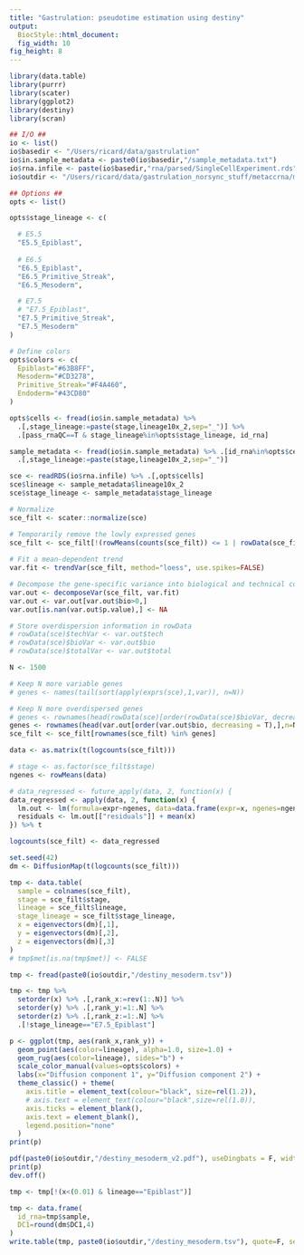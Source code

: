```yaml
---
title: "Gastrulation: pseudotime estimation using destiny"
output: 
  BiocStyle::html_document: 
  fig_width: 10
fig_height: 8
---
```


```r
library(data.table)
library(purrr)
library(scater)
library(ggplot2)
library(destiny)
library(scran)
```

```r

## I/O ##
io <- list()
io$basedir <- "/Users/ricard/data/gastrulation"
io$in.sample_metadata <- paste0(io$basedir,"/sample_metadata.txt")
io$rna.infile <- paste(io$basedir,"rna/parsed/SingleCellExperiment.rds",sep="/")
io$outdir <- "/Users/ricard/data/gastrulation_norsync_stuff/metaccrna/mofa/Primitive_Streak"

## Options ##
opts <- list()

opts$stage_lineage <- c(

  # E5.5
  "E5.5_Epiblast",
  
  # E6.5
  "E6.5_Epiblast",
  "E6.5_Primitive_Streak",
  "E6.5_Mesoderm",

  # E7.5 
  # "E7.5_Epiblast",
  "E7.5_Primitive_Streak",
  "E7.5_Mesoderm"
)

# Define colors
opts$colors <- c(
  Epiblast="#63B8FF",
  Mesoderm="#CD3278",
  Primitive_Streak="#F4A460",
  Endoderm="#43CD80"
)

opts$cells <- fread(io$in.sample_metadata) %>% 
  .[,stage_lineage:=paste(stage,lineage10x_2,sep="_")] %>% 
  .[pass_rnaQC==T & stage_lineage%in%opts$stage_lineage, id_rna]
```

```r
sample_metadata <- fread(io$in.sample_metadata) %>% .[id_rna%in%opts$cells] %>%
  .[,stage_lineage:=paste(stage,lineage10x_2,sep="_")]
```

```r
sce <- readRDS(io$rna.infile) %>% .[,opts$cells]
sce$lineage <- sample_metadata$lineage10x_2
sce$stage_lineage <- sample_metadata$stage_lineage
```

<!-- Identify highly variable genes -->
```r
# Normalize
sce_filt <- scater::normalize(sce)

# Temporarily remove the lowly expressed genes
sce_filt <- sce_filt[!(rowMeans(counts(sce_filt)) <= 1 | rowData(sce_filt)$pct_dropout_by_counts > 90),]
  
# Fit a mean-dependent trend
var.fit <- trendVar(sce_filt, method="loess", use.spikes=FALSE)

# Decompose the gene-specific variance into biological and technical components
var.out <- decomposeVar(sce_filt, var.fit)
var.out <- var.out[var.out$bio>0,]
var.out[is.nan(var.out$p.value),] <- NA

# Store overdispersion information in rowData
# rowData(sce)$techVar <- var.out$tech
# rowData(sce)$bioVar <- var.out$bio
# rowData(sce)$totalVar <- var.out$total
```

<!-- Filter expression data -->
```r
N <- 1500

# Keep N more variable genes
# genes <- names(tail(sort(apply(exprs(sce),1,var)), n=N))

# Keep N more overdispersed genes
# genes <- rownames(head(rowData(sce)[order(rowData(sce)$bioVar, decreasing = T),],n=N))
genes <- rownames(head(var.out[order(var.out$bio, decreasing = T),],n=N))
sce_filt <- sce_filt[rownames(sce_filt) %in% genes]
```

<!-- Regress out covariates -->
```r
data <- as.matrix(t(logcounts(sce_filt)))

# stage <- as.factor(sce_filt$stage)
ngenes <- rowMeans(data)

# data_regressed <- future_apply(data, 2, function(x) {
data_regressed <- apply(data, 2, function(x) {
  lm.out <- lm(formula=expr~ngenes, data=data.frame(expr=x, ngenes=ngenes));
  residuals <- lm.out[["residuals"]] + mean(x)
}) %>% t

logcounts(sce_filt) <- data_regressed
```

<!-- Fit DiffusionMap -->
```r
set.seed(42)
dm <- DiffusionMap(t(logcounts(sce_filt)))
```

```r
tmp <- data.table(
  sample = colnames(sce_filt),
  stage = sce_filt$stage,
  lineage = sce_filt$lineage,
  stage_lineage = sce_filt$stage_lineage,
  x = eigenvectors(dm)[,1],
  y = eigenvectors(dm)[,2],
  z = eigenvectors(dm)[,3]
)
# tmp$met[is.na(tmp$met)] <- FALSE
```

<!-- Load pre-computed pseudotime -->
```r
tmp <- fread(paste0(io$outdir,"/destiny_mesoderm.tsv"))
```

<!-- Calculate ranks -->
```r
tmp <- tmp %>% 
  setorder(x) %>% .[,rank_x:=rev(1:.N)] %>%
  setorder(y) %>% .[,rank_y:=1:.N] %>%
  setorder(z) %>% .[,rank_z:=1:.N] %>%
  .[!stage_lineage=="E7.5_Epiblast"]
```

<!-- Scatter plot of diffusion components -->
```r
p <- ggplot(tmp, aes(rank_x,rank_y)) +
  geom_point(aes(color=lineage), alpha=1.0, size=1.0) +
  geom_rug(aes(color=lineage), sides="b") + 
  scale_color_manual(values=opts$colors) +
  labs(x="Diffusion component 1", y="Diffusion component 2") +
  theme_classic() + theme(
    axis.title = element_text(colour="black", size=rel(1.2)),
    # axis.text = element_text(colour="black",size=rel(1.0)),
    axis.ticks = element_blank(),
    axis.text = element_blank(),
    legend.position="none"
  )
print(p)

pdf(paste0(io$outdir,"/destiny_mesoderm_v2.pdf"), useDingbats = F, width=4.75, height=4.25)
print(p)
dev.off()
```

<!-- Remove outliers -->
```r
tmp <- tmp[!(x<(0.01) & lineage=="Epiblast")]
```

<!-- Save results -->
```r
tmp <- data.frame(
  id_rna=tmp$sample, 
  DC1=round(dm$DC1,4)
)
write.table(tmp, paste0(io$outdir,"/destiny_mesoderm.tsv"), quote=F, sep="\t", row.names = F, col.names = T)
```
